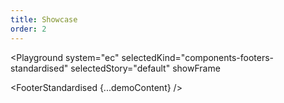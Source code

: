 ```yaml
---
title: Showcase
order: 2
---
```




<Playground
  system="ec"
  selectedKind="components-footers-standardised"
  selectedStory="default"
  showFrame
>
  <FooterStandardised {...demoContent} />
</Playground>
